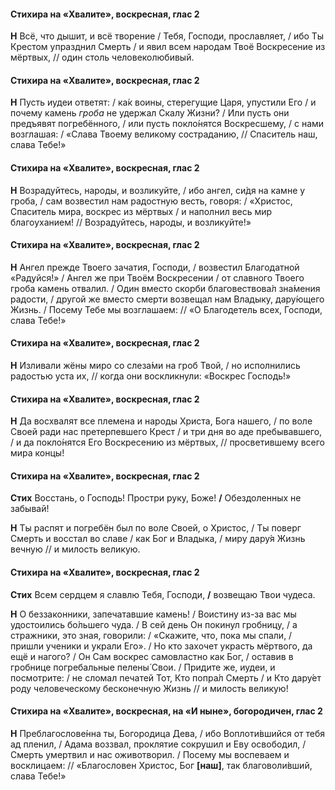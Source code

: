 #### Стихира на «Хвалите», воскресная, глас 2

**Н** Всё, что дышит, и всё творение / Тебя, Господи, прославляет, / ибо Ты Крестом упразднил Смерть / и явил всем народам Твоё Воскресение из мёртвых, // один столь человеколюбивый.

#### Стихира на «Хвалите», воскресная, глас 2

**Н** Пусть иудеи ответят: / ка́к воины, стерегущие Царя, упустили Его / и почему камень *гроба* не удержал Скалу Жизни? / Или пусть они предъявят погребённого, / или пусть покло́нятся Воскресшему, / с нами возглашая: / «Слава Твоему великому состраданию, // Спаситель наш, слава Тебе!»

#### Стихира на «Хвалите», воскресная, глас 2

**Н** Возрадуйтесь, народы, и возликуйте, / ибо ангел, си́дя на камне у гроба, / сам возвестил нам радостную весть, говоря: / «Христос, Спаситель мира, воскрес из мёртвых / и наполнил весь мир благоуханием! // Возрадуйтесь, народы, и возликуйте!»

#### Стихира на «Хвалите», воскресная, глас 2

**Н** Ангел прежде Твоего зачатия, Господи, / возвестил Благодатной «Радуйся!» / Ангел же при Твоём Воскресении / от славного Твоего гроба камень отвалил. / Один вместо скорби благовествова́л зна́мения радости, / другой же вместо смерти возвещал нам Владыку, дару́ющего Жизнь. / Посему Тебе мы возглашаем: // «О Благодетель всех, Господи, слава Тебе!»

#### Стихира на «Хвалите», воскресная, глас 2

**Н** Изливали жёны миро со слеза́ми на гроб Твой, / но исполнились радостью уста их, // когда они воскликнули: «Воскрес Господь!»

#### Стихира на «Хвалите», воскресная, глас 2

**Н** Да восхвалят все племена и народы Христа, Бога нашего, / по воле Своей ради нас претерпевшего Крест / и три дня во аде пребывавшего, / и да покло́нятся Его Воскресению из мёртвых, // просветившему всего мира концы!

#### Стихира на «Хвалите», воскресная, глас 2

**Стих** Восстань, о Господь! Простри руку, Боже! **/** Обездоленных не забывай!

**Н** Ты распят и погребён был по воле Своей, о Христос, / Ты поверг Смерть и восстал во славе / как Бог и Владыка, / миру дару́я Жизнь вечную // и милость великую.

#### Стихира на «Хвалите», воскресная, глас 2

**Стих** Всем сердцем я славлю Тебя, Господи, **/** возвещаю Твои чудеса.

**Н** О беззаконники, запечатавшие камень! / Воистину из-за вас мы удостоились бо́льшего чуда. / В сей день Он покинул гробницу, / а стражники, это зная, говорили: / «Скажите, что, пока мы спали, / пришли ученики и украли Его». / Но кто захочет украсть мёртвого, да ещё и нагого? / Он Сам воскрес самовластно как Бог, / оставив в гробнице погребальные пелены́ Свои. / Придите же, иудеи, и посмотрите: / не сломал печатей Тот, Кто попра́л Смерть / и Кто дару́ет роду человеческому бесконечную Жизнь // и милость великую!

#### Стихира на «Хвалите», воскресная, на «И ныне», богородичен, глас 2

**Н** Преблагослове́нна ты, Богородица Дева, / ибо Воплоти́вшийся от тебя ад пленил, / Адама воззвал, проклятие сокрушил и Еву освободил, / Смерть умертвил и нас оживотворил. / Посему мы воспеваем и восклицаем: // «Благословен Христос, Бог **[**наш**]**, так благоволи́вший, слава Тебе!»
